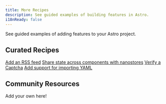 ```yaml
---
title: More Recipes
description: See guided examples of building features in Astro.
i18nReady: false
---
```


See guided examples of adding features to your Astro project.


## Curated Recipes

<RecipeBox icon="clipboard-check">
  <a href="/en/guides/rss/">Add an RSS feed</a>
</RecipeBox>

<RecipeBox icon="puzzle-piece">
  <a href="/en/core-concepts/sharing-state/">Share state across components with nanostores</a>
</RecipeBox>

<RecipeBox icon="puzzle-piece">
  <a href="/en/recipes/captcha/">Verify a Captcha</a>
</RecipeBox>

<RecipeBox icon="puzzle-piece">
  <a href="/en/recipes/add-yaml-support/">Add support for importing YAML</a>
</RecipeBox>

## Community Resources

Add your own here!
